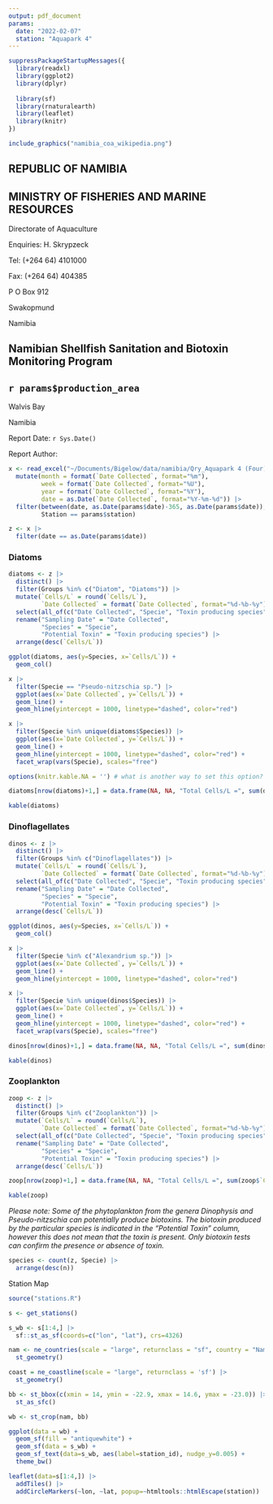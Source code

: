 ```yaml
---
output: pdf_document
params:
  date: "2022-02-07"
  station: "Aquapark 4"
---
```


```r
suppressPackageStartupMessages({
  library(readxl)
  library(ggplot2)
  library(dplyr)
  
  library(sf)
  library(rnaturalearth)
  library(leaflet)
  library(knitr)
})
```


```r
include_graphics("namibia_coa_wikipedia.png")
```

## REPUBLIC OF NAMIBIA

## MINISTRY OF FISHERIES AND MARINE RESOURCES


Directorate of Aquaculture

Enquiries: H. Skrypzeck

Tel: (+264 64) 4101000

Fax: (+264 64) 404385

P O Box 912

Swakopmund

Namibia


## Namibian Shellfish Sanitation and Biotoxin Monitoring Program


## `r params$production_area`

Walvis Bay

Namibia

Report Date: `r Sys.Date()`

Report Author: 

\pagebreak



```r
x <- read_excel("~/Documents/Bigelow/data/namibia/Qry_Aquapark 4 (Four).xlsx") |>
  mutate(month = format(`Date Collected`, format="%m"),
         week = format(`Date Collected`, format="%U"),
         year = format(`Date Collected`, format="%Y"),
         date = as.Date(`Date Collected`, format="%Y-%m-%d")) |>
  filter(between(date, as.Date(params$date)-365, as.Date(params$date)),
         Station == params$station)
```


```r
z <- x |>
  filter(date == as.Date(params$date))
```



### Diatoms

```r
diatoms <- z |>
  distinct() |>
  filter(Groups %in% c("Diatom", "Diatoms")) |>
  mutate(`Cells/L` = round(`Cells/L`),
         `Date Collected` = format(`Date Collected`, format="%d-%b-%y")) |>
  select(all_of(c("Date Collected", "Specie", "Toxin producing species", "Cells/L", "Groups"))) |>
  rename("Sampling Date" = "Date Collected", 
         "Species" = "Specie", 
         "Potential Toxin" = "Toxin producing species") |>
  arrange(desc(`Cells/L`))
```



```r
ggplot(diatoms, aes(y=Species, x=`Cells/L`)) + 
  geom_col()
```


```r
x |>
  filter(Specie == "Pseudo-nitzschia sp.") |>
  ggplot(aes(x=`Date Collected`, y=`Cells/L`)) +
  geom_line() +
  geom_hline(yintercept = 1000, linetype="dashed", color="red")
```


```r
x |>
  filter(Specie %in% unique(diatoms$Species)) |>
  ggplot(aes(x=`Date Collected`, y=`Cells/L`)) +
  geom_line() +
  geom_hline(yintercept = 1000, linetype="dashed", color="red") +
  facet_wrap(vars(Specie), scales="free")
```


```r
options(knitr.kable.NA = '') # what is another way to set this option?

diatoms[nrow(diatoms)+1,] = data.frame(NA, NA, "Total Cells/L =", sum(diatoms$`Cells/L`), "Diatoms")

kable(diatoms)

```


\pagebreak

### Dinoflagellates

```r
dinos <- z |>
  distinct() |>
  filter(Groups %in% c("Dinoflagellates")) |>
  mutate(`Cells/L` = round(`Cells/L`),
         `Date Collected` = format(`Date Collected`, format="%d-%b-%y")) |>
  select(all_of(c("Date Collected", "Specie", "Toxin producing species", "Cells/L", "Groups"))) |>
  rename("Sampling Date" = "Date Collected", 
         "Species" = "Specie", 
         "Potential Toxin" = "Toxin producing species") |>
  arrange(desc(`Cells/L`))
```


```r
ggplot(dinos, aes(y=Species, x=`Cells/L`)) + 
  geom_col()
```

```r
x |>
  filter(Specie %in% c("Alexandrium sp.")) |>
  ggplot(aes(x=`Date Collected`, y=`Cells/L`)) +
  geom_line() +
  geom_hline(yintercept = 1000, linetype="dashed", color="red")
```

```r
x |>
  filter(Specie %in% unique(dinos$Species)) |>
  ggplot(aes(x=`Date Collected`, y=`Cells/L`)) +
  geom_line() +
  geom_hline(yintercept = 1000, linetype="dashed", color="red") +
  facet_wrap(vars(Specie), scales="free")
```

```r
dinos[nrow(dinos)+1,] = data.frame(NA, NA, "Total Cells/L =", sum(dinos$`Cells/L`), "Dinoflagellates")

kable(dinos)
```


\pagebreak

### Zooplankton

```r
zoop <- z |>
  distinct() |>
  filter(Groups %in% c("Zooplankton")) |>
  mutate(`Cells/L` = round(`Cells/L`),
         `Date Collected` = format(`Date Collected`, format="%d-%b-%y")) |>
  select(all_of(c("Date Collected", "Specie", "Toxin producing species", "Cells/L", "Groups"))) |>
  rename("Sampling Date" = "Date Collected", 
         "Species" = "Specie", 
         "Potential Toxin" = "Toxin producing species") |>
  arrange(desc(`Cells/L`))

zoop[nrow(zoop)+1,] = data.frame(NA, NA, "Total Cells/L =", sum(zoop$`Cells/L`), "Zooplankton")

kable(zoop)
```

*Please note: Some of the phytoplankton from the genera Dinophysis and Pseudo-nitzschia can potentially produce biotoxins. The biotoxin produced by the particular species is indicated in the "Potential Toxin" column, however this does not mean that the toxin is present. Only biotoxin tests can confirm the presence or absence of toxin.*


```r
species <- count(z, Specie) |>
  arrange(desc(n))
```

Station Map

```r
source("stations.R")
```


```r
s <- get_stations()

s_wb <- s[1:4,] |>
  sf::st_as_sf(coords=c("lon", "lat"), crs=4326)
```


```r
nam <- ne_countries(scale = "large", returnclass = "sf", country = "Namibia") |>
  st_geometry()

coast = ne_coastline(scale = "large", returnclass = 'sf') |>
  st_geometry() 

bb <- st_bbox(c(xmin = 14, ymin = -22.9, xmax = 14.6, ymax = -23.0)) |>
  st_as_sfc()

wb <- st_crop(nam, bb)

ggplot(data = wb) +
  geom_sf(fill = "antiquewhite") +
  geom_sf(data = s_wb) +
  geom_sf_text(data=s_wb, aes(label=station_id), nudge_y=0.005) +
  theme_bw()
```


```r
leaflet(data=s[1:4,]) |> 
  addTiles() |>
  addCircleMarkers(~lon, ~lat, popup=~htmltools::htmlEscape(station))
```


